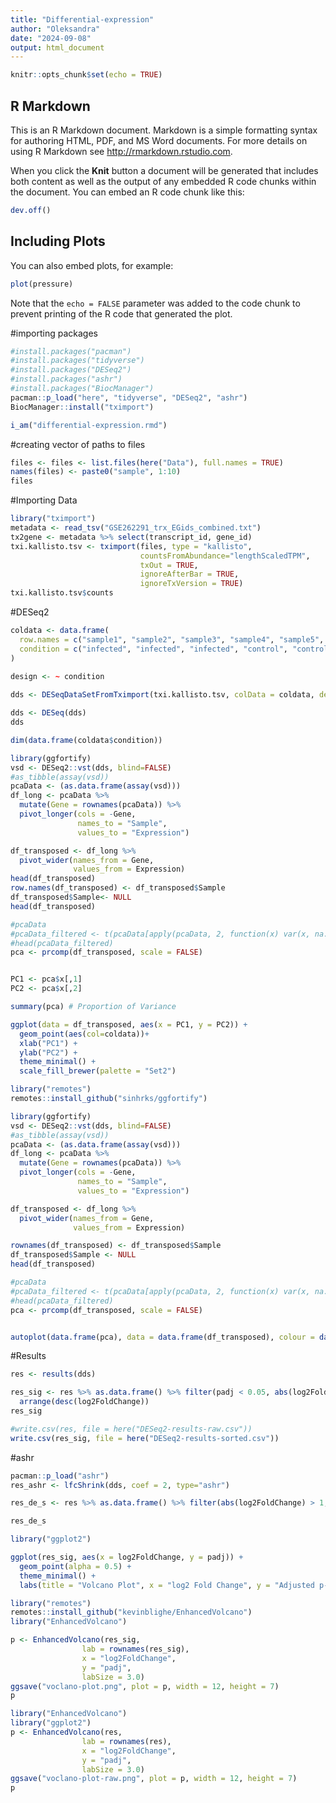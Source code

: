```yaml
---
title: "Differential-expression"
author: "Oleksandra"
date: "2024-09-08"
output: html_document
---
```


```r
knitr::opts_chunk$set(echo = TRUE)
```

## R Markdown

This is an R Markdown document. Markdown is a simple formatting syntax for authoring HTML, PDF, and MS Word documents. For more details on using R Markdown see <http://rmarkdown.rstudio.com>.

When you click the **Knit** button a document will be generated that includes both content as well as the output of any embedded R code chunks within the document. You can embed an R code chunk like this:

```r
dev.off()  
```

## Including Plots

You can also embed plots, for example:

```r
plot(pressure)
```

Note that the `echo = FALSE` parameter was added to the code chunk to prevent printing of the R code that generated the plot.

#importing packages 
```r
#install.packages("pacman")
#install.packages("tidyverse")
#install.packages("DESeq2")
#install.packages("ashr")
#install.packages("BiocManager")
pacman::p_load("here", "tidyverse", "DESeq2", "ashr")
BiocManager::install("tximport")
```

```r
i_am("differential-expression.rmd")
```



#creating vector of paths to files
```r
files <- files <- list.files(here("Data"), full.names = TRUE)
names(files) <- paste0("sample", 1:10)
files
```
#Importing Data
```r
library("tximport")
metadata <- read_tsv("GSE262291_trx_EGids_combined.txt")
tx2gene <- metadata %>% select(transcript_id, gene_id)
txi.kallisto.tsv <- tximport(files, type = "kallisto", 
                             countsFromAbundance="lengthScaledTPM",
                             txOut = TRUE,
                             ignoreAfterBar = TRUE,
                             ignoreTxVersion = TRUE)
txi.kallisto.tsv$counts
```


#DESeq2
```r
coldata <- data.frame(
  row.names = c("sample1", "sample2", "sample3", "sample4", "sample5", "sample6", "sample7", "sample8", "sample9", "sample10"),
  condition = c("infected", "infected", "infected", "control", "control", "infected", "infected", "infected", "control", "control")
)

design <- ~ condition
  
dds <- DESeqDataSetFromTximport(txi.kallisto.tsv, colData = coldata, design = ~ condition)
```
```r
dds <- DESeq(dds)
dds
```
```r
dim(data.frame(coldata$condition))
```

```R
library(ggfortify)
vsd <- DESeq2::vst(dds, blind=FALSE) 
#as_tibble(assay(vsd))
pcaData <- (as.data.frame(assay(vsd)))
df_long <- pcaData %>%
  mutate(Gene = rownames(pcaData)) %>%   
  pivot_longer(cols = -Gene,  
               names_to = "Sample",
               values_to = "Expression")

df_transposed <- df_long %>%
  pivot_wider(names_from = Gene,  
              values_from = Expression)
head(df_transposed)
row.names(df_transposed) <- df_transposed$Sample
df_transposed$Sample<- NULL 
head(df_transposed)

#pcaData
#pcaData_filtered <- t(pcaData[apply(pcaData, 2, function(x) var(x, na.rm = TRUE) > 0), ])
#head(pcaData_filtered)
pca <- prcomp(df_transposed, scale = FALSE)


PC1 <- pca$x[,1]
PC2 <- pca$x[,2]

summary(pca) # Proportion of Variance

ggplot(data = df_transposed, aes(x = PC1, y = PC2)) +
  geom_point(aes(col=coldata))+ 
  xlab("PC1") + 
  ylab("PC2") +
  theme_minimal() +
  scale_fill_brewer(palette = "Set2")

```

```r
library("remotes")
remotes::install_github("sinhrks/ggfortify")

```

```R
library(ggfortify)
vsd <- DESeq2::vst(dds, blind=FALSE) 
#as_tibble(assay(vsd))
pcaData <- (as.data.frame(assay(vsd)))
df_long <- pcaData %>%
  mutate(Gene = rownames(pcaData)) %>%   
  pivot_longer(cols = -Gene,  
               names_to = "Sample",
               values_to = "Expression")

df_transposed <- df_long %>%
  pivot_wider(names_from = Gene,  
              values_from = Expression)

rownames(df_transposed) <- df_transposed$Sample
df_transposed$Sample <- NULL 
head(df_transposed)

#pcaData
#pcaData_filtered <- t(pcaData[apply(pcaData, 2, function(x) var(x, na.rm = TRUE) > 0), ])
#head(pcaData_filtered)
pca <- prcomp(df_transposed, scale = FALSE)


autoplot(data.frame(pca), data = data.frame(df_transposed), colour = data.frame(coldata$condition))

```

#Results
```r
res <- results(dds)
```

```r
res_sig <- res %>% as.data.frame() %>% filter(padj < 0.05, abs(log2FoldChange) > 1) %>%
  arrange(desc(log2FoldChange))
res_sig
```

```r
#write.csv(res, file = here("DESeq2-results-raw.csv"))
write.csv(res_sig, file = here("DESeq2-results-sorted.csv"))
```

#ashr
```r
pacman::p_load("ashr")
res_ashr <- lfcShrink(dds, coef = 2, type="ashr")
```
```r
res_de_s <- res %>% as.data.frame() %>% filter(abs(log2FoldChange) > 1, padj < 0.05) %>% arrange(desc(log2FoldChange))

res_de_s
``` 

```r
library("ggplot2")

ggplot(res_sig, aes(x = log2FoldChange, y = padj)) +
  geom_point(alpha = 0.5) +  
  theme_minimal() + 
  labs(title = "Volcano Plot", x = "log2 Fold Change", y = "Adjusted p-value") 
```
```r
library("remotes")
remotes::install_github("kevinblighe/EnhancedVolcano")
library("EnhancedVolcano")

```
```r
p <- EnhancedVolcano(res_sig,
                lab = rownames(res_sig),
                x = "log2FoldChange",
                y = "padj",
                labSize = 3.0)
ggsave("voclano-plot.png", plot = p, width = 12, height = 7)
p
```
```r
library("EnhancedVolcano")
library("ggplot2")
p <- EnhancedVolcano(res,
                lab = rownames(res),
                x = "log2FoldChange",
                y = "padj",
                labSize = 3.0)
ggsave("voclano-plot-raw.png", plot = p, width = 12, height = 7)
p
```
